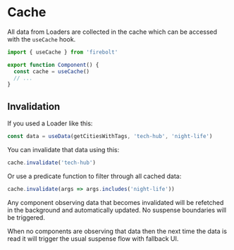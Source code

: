
# Cache

All data from Loaders are collected in the cache which can be accessed with the `useCache` hook.

```jsx
import { useCache } from 'firebolt'

export function Component() {
  const cache = useCache()
  // ...
}
```

## Invalidation

If you used a Loader like this:

```jsx
const data = useData(getCitiesWithTags, 'tech-hub', 'night-life')
```

You can invalidate that data using this:

```jsx
cache.invalidate('tech-hub')
```

Or use a predicate function to filter through all cached data:

```jsx
cache.invalidate(args => args.includes('night-life'))
```

Any component observing data that becomes invalidated will be refetched in the background and automatically updated. No suspense boundaries will be triggered.

When no components are observing that data then the next time the data is read it will trigger the usual suspense flow with fallback UI.
